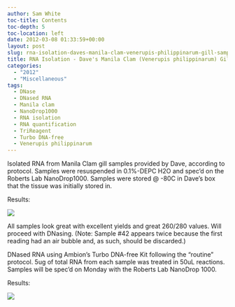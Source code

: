 ```yaml
---
author: Sam White
toc-title: Contents
toc-depth: 5
toc-location: left
date: 2012-03-08 01:33:59+00:00
layout: post
slug: rna-isolation-daves-manila-clam-venerupis-philippinarum-gill-samples-25-48
title: RNA Isolation - Dave's Manila Clam (Venerupis philippinarum) Gill Samples (#25-48)
categories:
  - "2012"
  - "Miscellaneous"
tags:
  - DNase
  - DNased RNA
  - Manila clam
  - NanoDrop1000
  - RNA isolation
  - RNA quantification
  - TriReagent
  - Turbo DNA-free
  - Venerupis philippinarum
---
```


Isolated RNA from Manila Clam gill samples provided by Dave, according to protocol. Samples were resuspended in 0.1%-DEPC H2O and spec'd on the Roberts Lab NanoDrop1000. Samples were stored @ -80C in Dave's box that the tissue was initially stored in.

Results:

![](https://eagle.fish.washington.edu/Arabidopsis//RNA%20Spec%20Readings/20120307%20-%20RNA%20Vp%20gill%20ODs-01.JPG)

All samples look great with excellent yields and great 260/280 values. Will proceed with DNasing. (Note: Sample #42 appears twice because the first reading had an air bubble and, as such, should be discarded.)



DNased RNA using Ambion's Turbo DNA-free Kit following the "routine" protocol. 5ug of total RNA from each sample was treated in 50uL reactions. Samples will be spec'd on Monday with the Roberts Lab NanoDrop 1000.

Results:

![](https://eagle.fish.washington.edu/Arabidopsis//RNA%20Spec%20Readings/20120307%20-%20DNased%20RNA%20Vp%20gill%20ODs-01.JPG)
